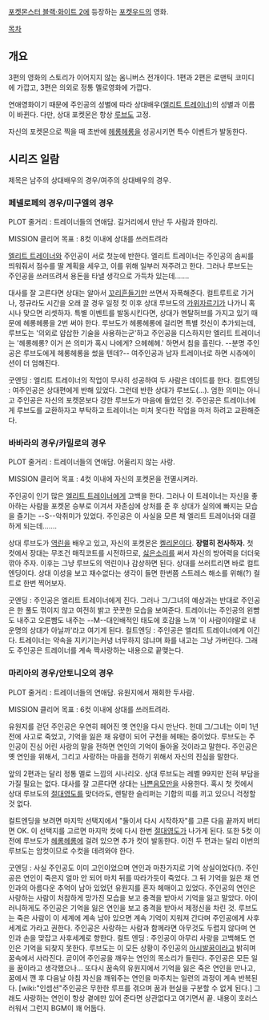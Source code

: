 [[포켓몬스터 블랙·화이트 2]]에 등장하는 [[포켓우드]]의 영화. 

[[목차]]
== 개요 ==
3편의 영화의 스토리가 이어지지 않는 옴니버스 전개이다. 1편과 2편은 로맨틱 코미디에 가깝고, 3편은 의외로 정통 멜로영화에 가깝다.

연애영화이기 때문에 주인공의 성별에 따라 상대배우([[엘리트 트레이너]])의 성별과 이름이 바뀐다. 다만, 상대 포켓몬은 항상 [[루브도]] 고정. 

자신의 포켓몬으로 찍을 때 초반에 [[헤롱헤롱]]을 성공시키면 특수 이벤트가 발동한다.

== 시리즈 일람 ==
제목은 남주의 상대배우의 경우/여주의 상대배우의 경우.
=== 페넬로페의 경우/미구엘의 경우 ===
PLOT 줄거리 : 트레이너들의 연애담. 길거리에서 만난 두 사람과 한마리.

MISSION 클리어 목표 : 8컷 이내에 상대를 쓰러트려라

[[엘리트 트레이너]]와 주인공이 서로 첫눈에 반한다. 엘리트 트레이너는 주인공의 솜씨를 띄워줘서 점수를 딸 계획을 세우고, 이를 위해 일부러 져주려고 한다. 그러나 루브도는 주인공을 쓰러뜨려서 용돈을 타낼 생각으로 가득차 있는데…….

대사를 잘 고른다면 상대는 알아서 [[꼬리흔들기]]만 쓰면서 자폭해준다. 컬트루트로 가거나, 정규라도 시간을 오래 끌 경우 일정 컷 이후 상대 루브도의 [[가위자르기]]가 나가니 혹시나 맞으면 리셋하자. 특별 이벤트를 발동시킨다면, 상대가 멘탈허브를 가지고 있기 때문에 헤롱헤롱을 2번 써야 한다. 루브도가 헤롱헤롱에 걸리면 특별 컷신이 추가되는데, 루브도는 '의외로 얍삽한 기술을 사용하는군'하고 주인공을 디스하지만 엘리트 트레이너는 '헤롱헤롱? 이거 쓴 의미가 혹시 나에게? 으헤헤헤.' 하면서 침을 흘린다. --분명 주인공은 루브도에게 헤롱헤롱을 썼을 텐데?-- 여주인공과 남자 트레이너로 하면 시츄에이션이 더 엄해진다.

굿엔딩 : 엘리트 트레이너의 작업이 무사히 성공하여 두 사람은 데이트를 한다.
컬트엔딩 : 여주인공은 상대편에게 반해 있었다. 그런데 반한 상대가 루브도(…). 엄한 의미는 아니고 주인공은 자신의 포켓몬보다 강한 루브도가 마음에 들었던 것. 주인공은 트레이너에게 루브도를 교환하자고 부탁하고 트레이너는 미처 못다한 작업을 마저 하려고 교환해준다.

=== 바바라의 경우/카밀로의 경우 ===
PLOT 줄거리 : 트레이너들의 연애담. 어울리지 않는 사랑.

MISSION 클리어 목표 : 4컷 이내에 자신의 포켓몬을 전멸시켜라.

주인공이 인기 많은 [[엘리트 트레이너]]에게 고백을 한다. 그러나 이 트레이너는 자신을 좋아하는 사람을 포켓몬 승부로 이겨서 자존심에 상처를 준 후 상대가 실의에 빠지는 모습을 즐기는 --S--악취미가 있었다. 주인공은 이 사실을 모른 채 엘리트 트레이너와 대결하게 되는데…….

상대 루브도가 [[역린(포켓몬스터)|역린]]을 배우고 있고, 자신의 포켓몬은 [[켈리몬]]이다. '''장렬히 전사하자.''' 첫 컷에서 장대는 무조건 매직코트를 시전하므로, [[싫은소리]]를 써서 자신의 방어력을 더더욱 깎아 주자. 이후는 그냥 루브도의 역린이나 감상하면 된다.
상대를 쓰러트리면 바로 컬트엔딩이다. 상대 이성을 보고 재수없다는 생각이 들면 한번쯤 스트레스 해소를 위해(?) 컬트로 한번 찍어보자.

굿엔딩 : 주인공은 엘리트 트레이너에게 진다. 그러나 그/그녀의 예상과는 반대로 주인공은 한 풀도 꺾이지 않고 여전히 밝고 꿋꿋한 모습을 보여준다. 트레이너는 주인공의 왼뺨도 내주고 오른뺨도 내주는 --M--대인배적인 태도에 호감을 느껴 '이 사람이야말로 내 운명의 상대가 아닐까'라고 여기게 된다.
컬트엔딩 : 주인공은 엘리트 트레이너에게 이긴다. 트레이너는 약속을 지키기는커녕 너무하지 않냐며 화를 내고는 그냥 가버린다. 그래도 주인공은 트레이너를 계속 짝사랑하는 내용으로 끝맺는다.

=== 마리아의 경우/안토니오의 경우 ===
PLOT 줄거리 : 트레이너들의 연애담. 유원지에서 재회한 두사람.

MISSION 클리어 목표 : 6컷 이내에 상대를 쓰러트려라.

유원지를 걷던 주인공은 우연히 헤어진 옛 연인을 다시 만난다. 헌데 그/그녀는 이미 1년전에 사고로 죽었고, 기억을 잃은 채 유령이 되어 구천을 헤매는 중이었다. 루브도는 주인공이 진심 어린 사랑의 말을 전하면 연인의 기억이 돌아올 것이라고 말한다. 주인공은 옛 연인을 위해서, 그리고 사랑하는 마음을 전하기 위해서 자신의 진심을 말한다.

앞의 2편과는 달리 정통 멜로 느낌의 시나리오. 상대 루브도는 레벨 99지만 전혀 부담을 가질 필요는 없다. 대사를 잘 고른다면 상대는 [[나쁜음모]]만을 사용한다. 혹시 첫 컷에서 상대 루브도의 [[절대영도]]를 맞더라도, 렌탈한 슬리퍼는 기합의 띠를 끼고 있으니 걱정할 것 없다.

컬트엔딩을 보려면 마지막 선택지에서 "둘이서 다시 시작하자"를 고른 다음 끝까지 버티면 OK. 이 선택지를 고르면 마지막 컷에 다시 한번 [[절대영도]]가 나가게 된다. 또한 5컷 이전에 루브도가 [[헤롱헤롱]]에 걸려 있으면 추가 컷이 발동한다. 이전 두 편과는 달리 이번의 루브도는 암컷이므로 수컷을 데려와야 한다.

굿엔딩 : 사실 주인공도 이미 고인이었으며 연인과 마찬가지로 기억 상실이었다(!). 주인공은 연인이 죽은지 얼마 안 되어 마치 뒤를 따라가듯이 죽었다. 그 뒤 기억을 잃은 채 연인과의 아름다운 추억이 남아 있었던 유원지를 혼자 헤매이고 있었다. 주인공의 연인은 사랑하는 사람이 처참하게 망가진 모습을 보고 충격을 받아서 기억을 잃고 말았다. 아이러니하게도 주인공은 기억을 잃은 연인을 보고 충격을 받아서 제정신을 차린 것. 루브도는 죽은 사람이 이 세계에 계속 남아 있으면 계속 기억이 지워져 간다며 주인공에게 사후세계로 가라고 권한다. 주인공은 사랑하는 사람과 함께라면 아무것도 두렵지 않다며 연인과 손을 맞잡고 사후세계로 향한다.
컬트 엔딩 : 주인공이 아무리 사랑을 고백해도 연인은 기억을 되찾지 못한다. 루브도는 이 모든 상황이 주인공의 [[아시발꿈]]이라고 밝히며 꿈속에서 사라진다. 곧이어 주인공을 깨우는 연인의 목소리가 들린다. 주인공은 모든 일을 꿈이라고 생각했으나… 또다시 꿈속의 유원지에서 기억을 잃은 죽은 연인을 만나고, 꿈에서 깬 후 다음날 아침 자신을 깨워주는 연인을 마주치는 일련의 과정이 계속 반복된다. [wiki:"인셉션"주인공은 무한한 루프를 겪으며 꿈과 현실을 구분할 수 없게 된다.] 그래도 사랑하는 연인이 항상 곁에만 있어 준다면 상관없다고 여기면서 끝. 내용이 호러스러워서 그런지 BGM이 꽤 어둡다.
